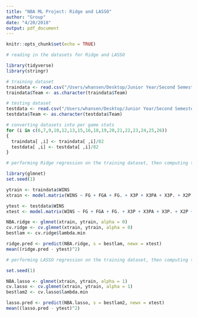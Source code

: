 ```yaml
---
title: "NBA ML Project: Ridge and LASSO"
author: "Group"
date: "4/20/2018"
output: pdf_document
---
```


```r
knitr::opts_chunk$set(echo = TRUE)
```

```r
# reading in the datasets for Ridge and LASSO

library(tidyverse)
library(stringr)

# training dataset
traindata <- read.csv("/Users/whansen/Desktop/Junior Year/Second Semester/STOR 565/Project/data/nbatraindataset2.csv")
traindata$Team <- as.character(traindata$Team)

# testing dataset
testdata <- read.csv("/Users/whansen/Desktop/Junior Year/Second Semester/STOR 565/Project/data/nbatestdataset2.csv")
testdata$Team <- as.character(testdata$Team)
```

```r
# converting datasets into per game stats
for (i in c(6,7,9,10,12,13,15,16,18,19,20,21,22,23,24,25,26))
{
  traindata[ ,i] <- traindata[ ,i]/82
  testdata[ ,i] <- testdata[ ,i]/82
}
```

```r
# performing Ridge regression on the training dataset, then computing the test MSE

library(glmnet)
set.seed(1)

ytrain <- traindata$WINS
xtrain <- model.matrix(WINS ~ FG + FGA + FG. + X3P + X3PA + X3P. + X2P + X2PA + X2P. + FT + FTA + FT. + ORB + DRB + TRB + AST + STL + BLK + TOV + PF + PTS, data = traindata)[ ,-1]

ytest <- testdata$WINS
xtest <- model.matrix(WINS ~ FG + FGA + FG. + X3P + X3PA + X3P. + X2P + X2PA + X2P. + FT + FTA + FT. + ORB + DRB + TRB + AST + STL + BLK + TOV + PF + PTS, data = testdata)[ ,-1]

NBA.ridge <- glmnet(xtrain, ytrain, alpha = 0)
cv.ridge <- cv.glmnet(xtrain, ytrain, alpha = 0)
bestlam <- cv.ridge$lambda.min

ridge.pred <- predict(NBA.ridge, s = bestlam, newx = xtest)
mean((ridge.pred - ytest)^2)
```

```r
# performing LASSO regression on the training dataset, then computing the test MSE

set.seed(1)

NBA.lasso <- glmnet(xtrain, ytrain, alpha = 1)
cv.lasso <- cv.glmnet(xtrain, ytrain, alpha = 1)
bestlam2 <- cv.lasso$lambda.min

lasso.pred <- predict(NBA.lasso, s = bestlam2, newx = xtest)
mean((lasso.pred - ytest)^2)
```
